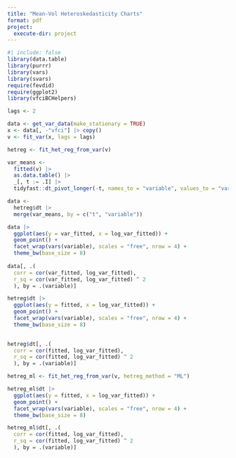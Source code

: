 ```yaml
---
title: "Mean-Vol Heteroskedasticity Charts"
format: pdf
project:
  execute-dir: project
---
```


```r
#| include: false
library(data.table)
library(purrr)
library(vars)
library(svars)
require(fevdid)
require(ggplot2)
library(vfciBCHelpers)
```

```r
lags <- 2

data <- get_var_data(make_stationary = TRUE)
x <- data[, -"vfci"] |> copy()
v <- fit_var(x, lags = lags)

hetreg <- fit_het_reg_from_var(v)

var_means <-
  fitted(v) |>
  as.data.table() |> 
  _[, t := .I] |>
  tidyfast::dt_pivot_longer(-t, names_to = "variable", values_to = "var_fitted")

data <- 
  hetreg$dt |> 
  merge(var_means, by = c("t", "variable"))

data |>
  ggplot(aes(y = var_fitted, x = log_var_fitted)) +
  geom_point() +
  facet_wrap(vars(variable), scales = "free", nrow = 4) +
  theme_bw(base_size = 8)
 
data[, .(
  corr = cor(var_fitted, log_var_fitted),
  r_sq = cor(var_fitted, log_var_fitted) ^ 2
  ), by = .(variable)]
```

\newpage

```r

hetreg$dt |> 
  ggplot(aes(y = fitted, x = log_var_fitted)) +
  geom_point() +
  facet_wrap(vars(variable), scales = "free", nrow = 4) +
  theme_bw(base_size = 8)
 

hetreg$dt[, .(
  corr = cor(fitted, log_var_fitted),
  r_sq = cor(fitted, log_var_fitted) ^ 2
  ), by = .(variable)]
```


\newpage

```r

hetreg_ml <- fit_het_reg_from_var(v, hetreg_method = "ML")

hetreg_ml$dt |> 
  ggplot(aes(y = fitted, x = log_var_fitted)) +
  geom_point() +
  facet_wrap(vars(variable), scales = "free", nrow = 4) +
  theme_bw(base_size = 8)

hetreg_ml$dt[, .(
  corr = cor(fitted, log_var_fitted),
  r_sq = cor(fitted, log_var_fitted) ^ 2
  ), by = .(variable)]
```